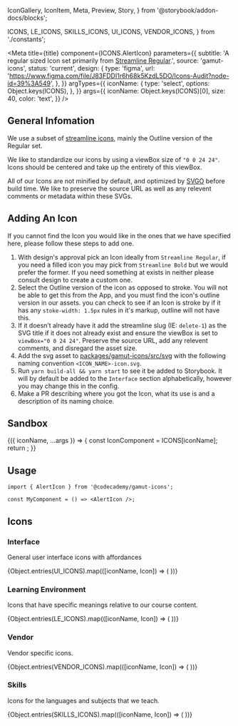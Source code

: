   IconGallery,
  IconItem,
  Meta,
  Preview,
  Story,
} from '@storybook/addon-docs/blocks';


  ICONS,
  LE_ICONS,
  SKILLS_ICONS,
  UI_ICONS,
  VENDOR_ICONS,
} from './constants';

<Meta
  title={title}
  component={ICONS.AlertIcon}
  parameters={{
    subtitle:
      'A regular sized Icon set primarily from [Streamline Regular](https://app.streamlinehq.com/streamline-regular).',
    source: 'gamut-icons',
    status: 'current',
    design: {
      type: 'figma',
      url:
        'https://www.figma.com/file/J83FDDI1r6h68k5KzdL5DO/Icons-Audit?node-id=39%3A549',
    },
  }}
  argTypes={{
    iconName: {
      type: 'select',
      options: Object.keys(ICONS),
    },
  }}
  args={{
    iconName: Object.keys(ICONS)[0],
    size: 40,
    color: 'text',
  }}
/>

## General Infomation

We use a subset of [streamline icons](https://app.streamlineicons.com/streamline-regular), mainly the Outline version of the Regular set.

We like to standardize our icons by using a viewBox size of `"0 0 24 24"`. Icons should be centered and take up the entirety of this viewBox.

All of our Icons are not minified by default, and optimized by [SVGO](https://github.com/svg/svgo) before build time. We like to preserve the source URL as well as any relevent comments or metadata within these SVGs.

## Adding An Icon

If you cannot find the Icon you would like in the ones that we have specified here, please follow these steps to add one.

1. With design's approval pick an Icon ideally from `Streamline Regular`, if you need a filled icon you may pick from `Streamline Bold` but we would prefer the former.
   If you need something at exists in neither please consult design to create a custom one.
2. Select the Outline version of the icon as opposed to stroke. You will not be able to get this from the App, and you must find the icon's outline version in our assets.
   you can check to see if an Icon is stroke by if it has any `stoke-width: 1.5px` rules in it's markup, outline will not have this.
3. If it doesn’t already have it add the streamline slug (IE: `delete-1`) as the SVG title if it does not already exist and ensure the viewBox is set to `viewBox="0 0 24 24"`. Preserve the source URL, add any relevent comments, and disregard the asset size.
4. Add the svg asset to [packages/gamut-icons/src/svg](https://github.com/Codecademy/gamut/tree/main/packages/gamut-icons) with the following naming convention `<ICON_NAME>-icon.svg`.
5. Run `yarn build-all && yarn start` to see it be added to Storybook. It will by default be added to the `Interface` section alphabetically, however you may change this in the config.
6. Make a PR describing where you got the Icon, what its use is and a description of its naming choice.

## Sandbox

<Preview>
  <Story name="Editable Icon">
    {({ iconName, ...args }) => {
      const IconComponent = ICONS[iconName];
      return <IconComponent {...args} />;
    }}
  </Story>
</Preview>

<PropsTable of={ICONS.AlertIcon} />

## Usage

```tsx
import { AlertIcon } from '@codecademy/gamut-icons';

const MyComponent = () => <AlertIcon />;
```

## Icons

### Interface

General user interface icons with affordances

<IconGallery>
  {Object.entries(UI_ICONS).map(([iconName, Icon]) => (
    <IconItem key={iconName} name={iconName}>
      <Icon size={64} color={selectableColors.black} />
    </IconItem>
  ))}
</IconGallery>

### Learning Environment

Icons that have specific meanings relative to our course content.

<IconGallery>
  {Object.entries(LE_ICONS).map(([iconName, Icon]) => (
    <IconItem key={iconName} name={iconName}>
      <Icon size={64} color={selectableColors.black} />
    </IconItem>
  ))}
</IconGallery>

### Vendor

Vendor specific icons.

<IconGallery>
  {Object.entries(VENDOR_ICONS).map(([iconName, Icon]) => (
    <IconItem key={iconName} name={iconName}>
      <Icon size={64} color={selectableColors.black} />
    </IconItem>
  ))}
</IconGallery>

### Skills

Icons for the languages and subjects that we teach.

<IconGallery>
  {Object.entries(SKILLS_ICONS).map(([iconName, Icon]) => (
    <IconItem key={iconName} name={iconName}>
      <Icon size={64} color={selectableColors.black} />
    </IconItem>
  ))}
</IconGallery>

